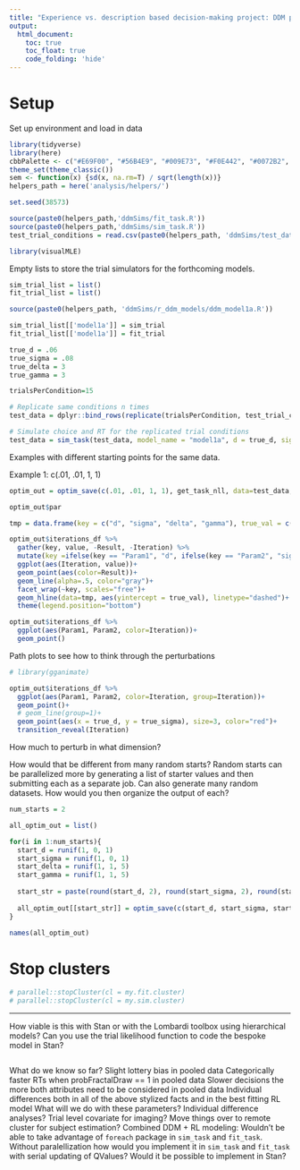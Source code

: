 ```yaml
---
title: "Experience vs. description based decision-making project: DDM parameter recovery by perturbing the `optim` function"
output: 
  html_document:
    toc: true
    toc_float: true
    code_folding: 'hide'
---
```


# Setup

Set up environment and load in data

```r
library(tidyverse)
library(here)
cbbPalette <- c("#E69F00", "#56B4E9", "#009E73", "#F0E442", "#0072B2", "#D55E00", "#CC79A7")
theme_set(theme_classic())
sem <- function(x) {sd(x, na.rm=T) / sqrt(length(x))}
helpers_path = here('analysis/helpers/')

set.seed(38573)
```

```r
source(paste0(helpers_path,'ddmSims/fit_task.R'))
source(paste0(helpers_path,'ddmSims/sim_task.R'))
test_trial_conditions = read.csv(paste0(helpers_path, 'ddmSims/test_data/test_trial_conditions.csv'))
```

```r
library(visualMLE)
```

Empty lists to store the trial simulators for the forthcoming models.

```r
sim_trial_list = list()
fit_trial_list = list()
```

```r
source(paste0(helpers_path, 'ddmSims/r_ddm_models/ddm_model1a.R'))

sim_trial_list[['model1a']] = sim_trial
fit_trial_list[['model1a']] = fit_trial
```

```r
true_d = .06
true_sigma = .08
true_delta = 3
true_gamma = 3
```

```r
trialsPerCondition=15 

# Replicate same conditions n times
test_data = dplyr::bind_rows(replicate(trialsPerCondition, test_trial_conditions, simplify = FALSE))

# Simulate choice and RT for the replicated trial conditions
test_data = sim_task(test_data, model_name = "model1a", d = true_d, sigma = true_sigma, delta = true_delta, gamma = true_gamma) %>%drop_na()
```

Examples with different starting points for the same data.

Example 1: c(.01, .01, 1, 1)

```r
optim_out = optim_save(c(.01, .01, 1, 1), get_task_nll, data=test_data, par_names = c("d", "sigma", "delta", "gamma"), model_name="model1a", control = list(maxit=75))
```

```r
optim_out$par
```

```r
tmp = data.frame(key = c("d", "sigma", "delta", "gamma"), true_val = c(true_d, true_sigma, true_delta, true_gamma))

optim_out$iterations_df %>%
  gather(key, value, -Result, -Iteration) %>%
  mutate(key =ifelse(key == "Param1", "d", ifelse(key == "Param2", "sigma", ifelse(key == "Param3", "delta", "gamma")))) %>%
  ggplot(aes(Iteration, value))+
  geom_point(aes(color=Result))+
  geom_line(alpha=.5, color="gray")+
  facet_wrap(~key, scales="free")+
  geom_hline(data=tmp, aes(yintercept = true_val), linetype="dashed")+
  theme(legend.position="bottom")
```

```r
optim_out$iterations_df %>%
  ggplot(aes(Param1, Param2, color=Iteration))+
  geom_point()
```

Path plots to see how to think through the perturbations

```r
# library(gganimate)

optim_out$iterations_df %>%
  ggplot(aes(Param1, Param2, color=Iteration, group=Iteration))+
  geom_point()+
  # geom_line(group=1)+
  geom_point(aes(x = true_d, y = true_sigma), size=3, color="red")+
  transition_reveal(Iteration)
```

How much to perturb in what dimension?

How would that be different from many random starts?
Random starts can be parallelized more by generating a list of starter values and then submitting each as a separate job.
Can also generate many random datasets.
How would you then organize the output of each?

```r
num_starts = 2

all_optim_out = list()

for(i in 1:num_starts){
  start_d = runif(1, 0, 1)
  start_sigma = runif(1, 0, 1)
  start_delta = runif(1, 1, 5)
  start_gamma = runif(1, 1, 5)
  
  start_str = paste(round(start_d, 2), round(start_sigma, 2), round(start_delta, 2), round(start_gamma, 2), sep = ", ")
  
  all_optim_out[[start_str]] = optim_save(c(start_d, start_sigma, start_delta, start_sigma), get_task_nll, data=test_data, par_names = c("d", "sigma", "delta", "gamma"), model_name="model1a", control = list(maxit=10))
}
```

```r
names(all_optim_out)
```

# Stop clusters

```r
# parallel::stopCluster(cl = my.fit.cluster)
# parallel::stopCluster(cl = my.sim.cluster)
```

------------------------------------------------------------------------------------------------------------------------------------------------------------------------
How viable is this with Stan or with the Lombardi toolbox using hierarchical models? Can you use the trial likelihood function to code the bespoke model in Stan?

```r

```

What do we know so far?
  Slight lottery bias in pooled data
  Categorically faster RTs when probFractalDraw == 1 in pooled data
  Slower decisions the more both attributes need to be considered in pooled data
  Individual differences both in all of the above stylized facts and in the best fitting RL model
What will we do with these parameters? 
  Individual difference analyses?
  Trial level covariate for imaging?
Move things over to remote cluster for subject estimation?
Combined DDM + RL modeling:
  Wouldn't be able to take advantage of `foreach` package in `sim_task` and `fit_task`.
  Without paralellization how would you implement it in `sim_task` and `fit_task` with serial updating of QValues?
  Would it be possible to implement in Stan?